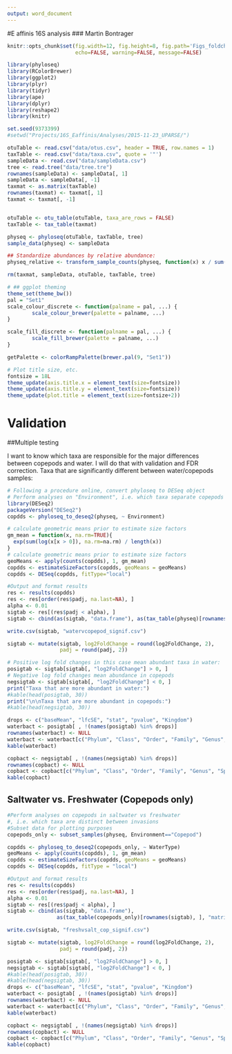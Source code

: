 ```yaml
---
output: word_document
---
```

#E affinis 16S analysis
### Martin Bontrager

```r
knitr::opts_chunk$set(fig.width=12, fig.height=8, fig.path='Figs_foldchange/',
                      echo=FALSE, warning=FALSE, message=FALSE)
```

```r
library(phyloseq)
library(RColorBrewer)
library(ggplot2)
library(plyr)
library(tidyr)
library(ape)
library(dplyr)
library(reshape2)
library(knitr)

set.seed(9373399)
#setwd("Projects/16S_Eaffinis/Analyses/2015-11-23_UPARSE/")

otuTable <- read.csv("data/otus.csv", header = TRUE, row.names = 1)
taxTable <- read.csv("data/taxa.csv", quote = '"')
sampleData <- read.csv("data/sampleData.csv")
tree <- read.tree("data/tree.tre")
rownames(sampleData) <- sampleData[, 1]
sampleData <- sampleData[, -1]
taxmat <- as.matrix(taxTable)
rownames(taxmat) <- taxmat[, 1]
taxmat <- taxmat[, -1]


otuTable <- otu_table(otuTable, taxa_are_rows = FALSE)
taxTable <- tax_table(taxmat)

physeq <- phyloseq(otuTable, taxTable, tree)
sample_data(physeq) <- sampleData

## Standardize abundances by relative abundance:
physeq_relative <- transform_sample_counts(physeq, function(x) x / sum(x))

rm(taxmat, sampleData, otuTable, taxTable, tree)
```


```r
# ## ggplot theming
theme_set(theme_bw())
pal = "Set1"
scale_colour_discrete <- function(palname = pal, ...) {
        scale_colour_brewer(palette = palname, ...)
}

scale_fill_discrete <- function(palname = pal, ...) {
        scale_fill_brewer(palette = palname, ...)
}

getPalette <- colorRampPalette(brewer.pal(9, "Set1"))

# Plot title size, etc.
fontsize = 18L
theme_update(axis.title.x = element_text(size=fontsize))
theme_update(axis.title.y = element_text(size=fontsize))
theme_update(plot.title = element_text(size=fontsize+2))
```

# Validation
##Multiple testing

I want to know which taxa are responsible for the major differences between copepods and water. I will do that with validation and FDR correction. Taxa that are significantly different between water/copepods samples:

```r
# Following a procedure online, convert phyloseq to DESeq object
# Perform analyses on "Environment", i.e. which taxa separate copepods and water
library(DESeq2)
packageVersion("DESeq2")
copdds <- phyloseq_to_deseq2(physeq, ~ Environment)

# calculate geometric means prior to estimate size factors
gm_mean = function(x, na.rm=TRUE){
  exp(sum(log(x[x > 0]), na.rm=na.rm) / length(x))
}
# calculate geometric means prior to estimate size factors
geoMeans <- apply(counts(copdds), 1, gm_mean)
copdds <- estimateSizeFactors(copdds, geoMeans = geoMeans)
copdds <- DESeq(copdds, fitType="local")

#Output and format results
res <- results(copdds)
res <- res[order(res$padj, na.last=NA), ]
alpha <- 0.01
sigtab <- res[(res$padj < alpha), ]
sigtab <- cbind(as(sigtab, "data.frame"), as(tax_table(physeq)[rownames(sigtab), ], "matrix"))

write.csv(sigtab, "watervcopepod_signif.csv")

sigtab <- mutate(sigtab, log2FoldChange = round(log2FoldChange, 2), 
                 padj = round(padj, 2))

# Positive log fold changes in this case mean abundant taxa in water:
posigtab <- sigtab[sigtab[, "log2FoldChange"] > 0, ]
# Negative log fold changes mean abundance in copepods
negsigtab <- sigtab[sigtab[, "log2FoldChange"] < 0, ]
print("Taxa that are more abundant in water:")
#kable(head(posigtab, 30))
print("\n\nTaxa that are more abundant in copepods:")
#kable(head(negsigtab, 30))

drops <- c("baseMean", "lfcSE", "stat", "pvalue", "Kingdom")
waterbact <- posigtab[ , !(names(posigtab) %in% drops)]
rownames(waterbact) <- NULL
waterbact <- waterbact[c("Phylum", "Class", "Order", "Family", "Genus", "Species", "log2FoldChange", "padj")]
kable(waterbact)

copbact <- negsigtab[ , !(names(negsigtab) %in% drops)]
rownames(copbact) <- NULL
copbact <- copbact[c("Phylum", "Class", "Order", "Family", "Genus", "Species", "log2FoldChange", "padj")]
kable(copbact)
```

## Saltwater vs. Freshwater (Copepods only)

```r
#Perform analyses on copepods in saltwater vs freshwater
#, i.e. which taxa are distinct between invasions
#Subset data for plotting purposes
copepods_only <- subset_samples(physeq, Environment=="Copepod")

copdds <- phyloseq_to_deseq2(copepods_only, ~ WaterType)
geoMeans <- apply(counts(copdds), 1, gm_mean)
copdds <- estimateSizeFactors(copdds, geoMeans = geoMeans)
copdds <- DESeq(copdds, fitType = "local")

#Output and format results
res <- results(copdds)
res <- res[order(res$padj, na.last=NA), ]
alpha <- 0.01
sigtab <- res[(res$padj < alpha), ]
sigtab <- cbind(as(sigtab, "data.frame"), 
                as(tax_table(copepods_only)[rownames(sigtab), ], "matrix"))

write.csv(sigtab, "freshvsalt_cop_signif.csv")

sigtab <- mutate(sigtab, log2FoldChange = round(log2FoldChange, 2), 
                 padj = round(padj, 2))

posigtab <- sigtab[sigtab[, "log2FoldChange"] > 0, ]
negsigtab <- sigtab[sigtab[, "log2FoldChange"] < 0, ]
#kable(head(posigtab, 30))
#kable(head(negsigtab, 30))
drops <- c("baseMean", "lfcSE", "stat", "pvalue", "Kingdom")
waterbact <- posigtab[ , !(names(posigtab) %in% drops)]
rownames(waterbact) <- NULL
waterbact <- waterbact[c("Phylum", "Class", "Order", "Family", "Genus", "Species", "log2FoldChange", "padj")]
kable(waterbact)

copbact <- negsigtab[ , !(names(negsigtab) %in% drops)]
rownames(copbact) <- NULL
copbact <- copbact[c("Phylum", "Class", "Order", "Family", "Genus", "Species", "log2FoldChange", "padj")]
kable(copbact)

```
